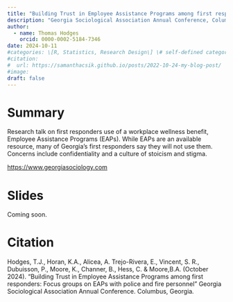 ```yaml
---
title: "Building Trust in Employee Assistance Programs among first responders: Focus groups on EAPs with police and fire personnel"
description: "Georgia Sociological Association Annual Conference, Columbus, 2024"
author:
  - name: Thomas Hodges
    orcid: 0000-0002-5184-7346
date: 2024-10-11
#categories: \[R, Statistics, Research Design\] \# self-defined categories
#citation: 
#  url: https://samanthacsik.github.io/posts/2022-10-24-my-blog-post/ 
#image: 
draft: false
---
```


# Summary

Research talk on first responders use of a workplace wellness benefit, Employee Assistance Programs (EAPs). While EAPs are an available resource, many of Georgia's first responders say they will not use them. Concerns include confidentiality and a culture of stoicism and stigma.

<https://www.georgiasociology.com>

# Slides

Coming soon.

# Citation

Hodges, T.J., Horan, K.A., Alicea, A. Trejo-Rivera, E., Vincent, S. R., Dubuisson, P., Moore, K., Channer, B., Hess, C. & Moore,B.A. (October 2024). “Building Trust in Employee Assistance Programs among first responders: Focus groups on EAPs with police and fire personnel” Georgia Sociological Association Annual Conference. Columbus, Georgia*.*
